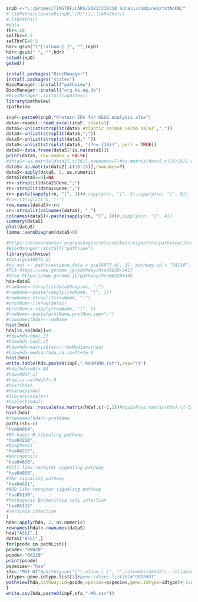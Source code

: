 ```{r setup}
inpD <-"L:/promec/TIMSTOF/LARS/2023/230310 Sonali/combined/txtNoDN/"
#.libPaths(c(paste0(inpD,"/R/")),.libPaths())
#.libPaths()
#data
thr<-20
selThr=0.3
selThrFC=0.5
hdr<-gsub("[^[:alnum:] ]", "",inpD)
hdr<-gsub(" ", "",hdr)
setwd(inpD)
getwd()
```

```{r library}
install.packages("BiocManager")
install.packages("scales")
BiocManager::install("pathview")
BiocManager::install("org.Hs.eg.db")
#BiocManager::install(update=T)
library(pathview)
?pathview
```

```{r data}
inpF<-paste0(inpD,"Protein IDs for KEGG analysis.xlsx")
data<-readxl::read_excel(inpF, sheet=1)
dataS<-unlist(strsplit(data$`Atlantic salmon Salmo salar`,","))
dataS<-unlist(strsplit(dataS,";"))
dataS<-unlist(strsplit(dataS," "))
dataS<-unlist(strsplit(dataS, "(?<=.{10})", perl = TRUE))
dataS<-data.frame(dataS[!is.na(dataS)])
print(dataS, row.names = FALSE)
#dataS<-as.matrix(data2[,c(16)],rownames=T)#as.matrix(data[,c(10:15)],rownames=T)
dataS<-as.matrix(data2[,c(10:15)],rownames=T)
dataS<-apply(dataS, 2, as.numeric)
dataS[dataS==0]=NA
rn<-strsplit(data2$Gene,";")
rn<-strsplit(data1$Gene,";")
rn<-paste(sapply(rn, "[", 1))#,sapply(rn, "[", 3),sapply(rn, "[", 6))
#rn<-strsplit(rn, "-")
row.names(dataS)<-rn
cn<-strsplit(colnames(dataS), "_")
colnames(dataS)<-paste(sapply(cn, "[", 1))#,sapply(cn, "[", 4))
summary(dataS)
plot(dataS)
limma::vennDiagram(dataS>0)
```

```{r pathview-comb-SA[ET]/pc}
#https://bioconductor.org/packages/release/bioc/vignettes/pathview/inst/doc/pathview.pdf
#BiocManager::install("pathview")
library(pathview)
#data(gse16873.d)
#pv.out <- pathview(gene.data = gse16873.d[, 1], pathway.id = "04110", species = "hsa", out.suffix = "gse16873")
#TCA https://www.genome.jp/pathway/hsa00020+3417
#Urea https://www.genome.jp/pathway/hsa00220+445
hda=dataS
#rowName<-strsplit(data$Uniprot, ";")
#rowName<-paste(sapply(rowName, "[", 1))
#rowName<-strsplit(rowName, "-")
#protNum<-1:nrow(dataS)
#protName<-sapply(rowName, "[", 1)
#rowName<-paste(protName,protNum,sep=";")
#rownames(hda)<-rowName
hist(hda)
hda[is.na(hda)]=0
#hda=hda-hda[,3]
#hda=hda-hda[,2]
#hda=hda-matrixStats::rowMedians(hda)
#hda=hda-median(hda,na.rm=T)+1e-6
hist(hda)
write.table(hda,paste0(inpF,".hdaM1M0.txt"),sep="\t")
#hda[hda==0]<-NA
#hda=hda[,1]
#hda[is.na(hda)]<-0
#hist(hda)
#heatmap(hda)
#library(scales)
#scale(t(hda))
hda=scales::rescale(as.matrix(hda),c(-1,1))#squish(as.matrix(hda),c(-5,5))
hist(hda)
#rownames(hda)<-protName
pathList<-c(
"hsa04064",  
#NF-kappa B signaling pathway
"hsa04210",  
#Apoptosis
"hsa04217",  
#Necroptosis
"hsa04620",  
#Toll-like receptor signaling pathway
"hsa04668",  
#TNF signaling pathway
"hsa04621",  
#NOD-like receptor signaling pathway
"hsa05130",  
#Pathogenic Escherichia coli infection
"hsa05135"
#Yersinia infection
) 
hda<-apply(hda, 2, as.numeric)
rownames(hda)<-rownames(dataS)
hda["ASS1",]
dataS["ASS1",]
for(pcode in pathList){
pcode<-"00020"
pcode<-"00220"
print(pcode)
pspecies<-"hsa"
sfx<-"MUT_WT"#paste(gsub("[^[:alnum:] ]", "",colnames(dataS)), collapse='_' )
idtype<-gene.idtype.list[1]#gene.idtype.list[6]#"UNIPROT"
pathview(hda,pathway.id=pcode,species=pspecies,gene.idtype=idtype)#,low=list(gene="blue"),mid=list(gene="white"),high=list(gene="orange"),both.dirs=list(gene=T), limit = list(gene = 6), bins = list(gene = 6), na.col="grey",out=sfx)
}
write.csv(hda,paste0(inpF,sfx,"-M0.csv"))
```

